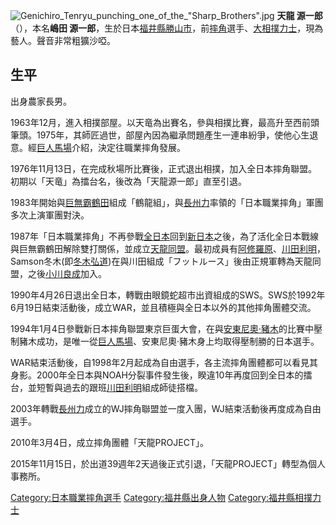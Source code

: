 [[File:Genichiro_Tenryu_punching_one_of_the_"Sharp_Brothers".jpg|thumb]]
'''天龍 源一郎'''（{{bd|1950年|2月2日|||}}），本名'''嶋田 源一郎'''，生於日本[[福井縣|福井縣]][[勝山市|勝山市]]，前[[摔角|摔角]]選手、[[大相撲|大相撲]][[力士|力士]]，現為藝人。聲音非常粗獷沙啞。

==生平==
出身農家長男。

1963年12月，進入相撲部屋。以天竜為出賽名，參與相撲比賽，最高升至西前頭筆頭。1975年，其師匠過世，部屋內因為繼承問題產生一連串紛爭，使他心生退意。經[[巨人馬場|巨人馬場]]介紹，決定往職業摔角發展。

1976年11月13日，在完成秋場所比賽後，正式退出相撲，加入全日本摔角聯盟。初期以「天竜」為擂台名，後改為「天龍源一郎」直至引退。

1983年開始與[[巨無霸鶴田|巨無霸鶴田]]組成「鶴龍組」，與[[長州力|長州力]]率領的「日本職業摔角」軍團多次上演軍團對決。

1987年「日本職業摔角」不再參戰[[全日本職業摔角|全日本]]回到[[新日本職業摔角|新日本]]之後，為了活化全日本戰線與巨無霸鶴田解除雙打關係，並成立[[天龍同盟|天龍同盟]]。最初成員有[[阿修羅原|阿修羅原]]、[[川田利明|川田利明]]，Samson冬木(即[[冬木弘道|冬木弘道]])在與川田組成「フットルース」後由正規軍轉為天龍同盟，之後[[小川良成|小川良成]]加入。

1990年4月26日退出全日本，轉戰由眼鏡蛇超市出資組成的SWS。SWS於1992年6月19日結束活動後，成立WAR，並且積極與全日本以外的其他摔角團體交流。

1994年1月4日參戰新日本摔角聯盟東京巨蛋大會，在與[[安東尼奧·豬木|安東尼奧·豬木]]的比賽中壓制豬木成功，是唯一從[[巨人馬場|巨人馬場]]、安東尼奧·豬木身上均取得壓制勝的日本選手。

WAR結束活動後，自1998年2月起成為自由選手，各主流摔角團體都可以看見其身影。2000年全日本與NOAH分裂事件發生後，睽違10年再度回到全日本的擂台，並短暫與過去的跟班[[川田利明|川田利明]]組成師徒搭檔。

2003年轉戰[[長州力|長州力]]成立的WJ摔角聯盟並一度入團，WJ結束活動後再度成為自由選手。

2010年3月4日，成立摔角團體「天龍PROJECT」。

2015年11月15日，於出道39週年2天過後正式引退，「天龍PROJECT」轉型為個人事務所。

{{Authority control}}
[[Category:日本職業摔角選手|Category:日本職業摔角選手]]
[[Category:福井縣出身人物|Category:福井縣出身人物]]
[[Category:福井縣相撲力士|Category:福井縣相撲力士]]